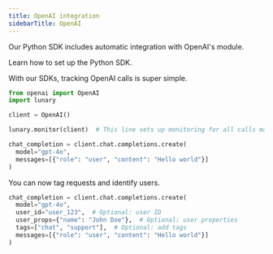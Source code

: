 ```yaml
---
title: OpenAI integration
sidebarTitle: OpenAI
---
```


Our Python SDK includes automatic integration with OpenAI's module.

<Steps>
<Step n='1' title="Setup the SDK">
  <CardGroup cols={1}>
    <Card title="Python" icon="python" href="/docs/integrations/python/installation">
      Learn how to set up the Python SDK.
    </Card>
  </CardGroup>
</Step>
<Step n='2' title='Monitor OpenAI'>

With our SDKs, tracking OpenAI calls is super simple.

```py
from openai import OpenAI
import lunary

client = OpenAI()

lunary.monitor(client)  # This line sets up monitoring for all calls made through the 'openai' module

chat_completion = client.chat.completions.create(
  model="gpt-4o",
  messages=[{"role": "user", "content": "Hello world"}]
)
```

</Step>
<Step n='3' title='Tag requests and identify users'>

You can now tag requests and identify users.

```py
chat_completion = client.chat.completions.create(
  model="gpt-4o",
  user_id="user_123",  # Optional: user ID
  user_props={"name": "John Doe"},  # Optional: user properties
  tags=["chat", "support"],  # Optional: add tags
  messages=[{"role": "user", "content": "Hello world"}]
)
```

</Step>
</Steps>
